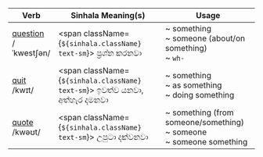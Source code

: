 
| Verb                                                                                                               | Sinhala Meaning(s)           | Usage                                                                      |
| ------------------------------------------------------------------------------------------------------------------ | ---------------------------- | -------------------------------------------------------------------------- |
| <a href="/essential-verbs/q/examples#question">question</a>  <br/><span className="font-light">/ˈkwestʃən/ </span> |<span className={`${sinhala.className} text-sm`}> ප්‍රශ්න කරනවා               </span> | ~ something<br/>~ someone (about/on something)<br/>~ `wh-`                 |
| <a href="/essential-verbs/q/examples#quit">quit</a>          <br/><span className="font-light">/kwɪt/      </span> |<span className={`${sinhala.className} text-sm`}> ඉවත්ව යනවා,<br/>අත්හැර දමනවා</span> | ~ something<br/>~ as something<br/>~ doing something                       |
| <a href="/essential-verbs/q/examples#quote">quote</a>        <br/><span className="font-light">/kwəʊt/     </span> |<span className={`${sinhala.className} text-sm`}> උපුටා දක්වනවා               </span> | ~ something (from someone/something)<br/>~ someone<br/>~ someone something |